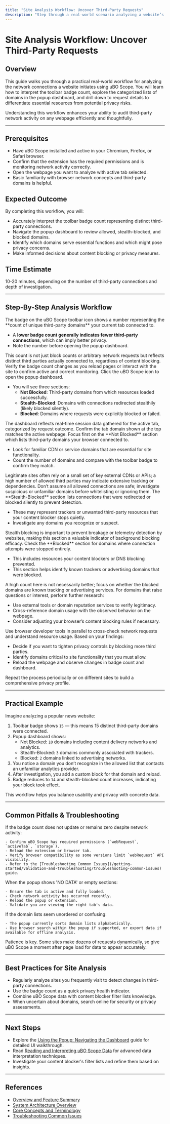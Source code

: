 ```yaml
---
title: "Site Analysis Workflow: Uncover Third-Party Requests"
description: "Step through a real-world scenario analyzing a website’s network connections to identify every third-party server involved. Learn how to use badge counts, domain lists, and request details to distinguish between essential resources and potential privacy risks."
---
```


# Site Analysis Workflow: Uncover Third-Party Requests

## Overview
This guide walks you through a practical real-world workflow for analyzing the network connections a website initiates using uBO Scope. You will learn how to interpret the toolbar badge count, explore the categorized lists of domains in the popup dashboard, and drill down to request details to differentiate essential resources from potential privacy risks.

Understanding this workflow enhances your ability to audit third-party network activity on any webpage efficiently and thoughtfully.

---

## Prerequisites
- Have uBO Scope installed and active in your Chromium, Firefox, or Safari browser.
- Confirm that the extension has the required permissions and is monitoring network activity correctly.
- Open the webpage you want to analyze with active tab selected.
- Basic familiarity with browser network concepts and third-party domains is helpful.


## Expected Outcome
By completing this workflow, you will:
- Accurately interpret the toolbar badge count representing distinct third-party connections.
- Navigate the popup dashboard to review allowed, stealth-blocked, and blocked domains.
- Identify which domains serve essential functions and which might pose privacy concerns.
- Make informed decisions about content blocking or privacy measures.


## Time Estimate
10-20 minutes, depending on the number of third-party connections and depth of investigation.

---

## Step-By-Step Analysis Workflow

<Steps>
<Step title="Step 1: Observe the Toolbar Badge Count">
The badge on the uBO Scope toolbar icon shows a number representing the **count of unique third-party domains** your current tab connected to.

- A **lower badge count generally indicates fewer third-party connections**, which can imply better privacy.
- Note the number before opening the popup dashboard.


<Tip>
This count is not just block counts or arbitrary network requests but reflects distinct third parties actually connected to, regardless of content blocking.
</Tip>

<Check>
Verify the badge count changes as you reload pages or interact with the site to confirm active and correct monitoring.
</Check>

</Step>

<Step title="Step 2: Open the Popup Dashboard for the Current Tab">
Click the uBO Scope icon to open the popup dashboard.

- You will see three sections:
  - **Not Blocked**: Third-party domains from which resources loaded successfully.
  - **Stealth-Blocked**: Domains with connections redirected stealthily (likely blocked silently).
  - **Blocked**: Domains where requests were explicitly blocked or failed.


<Info>
The dashboard reflects real-time session data gathered for the active tab, categorized by request outcome.
</Info>

<Check>
Confirm the tab domain shown at the top matches the active webpage.
</Check>

</Step>

<Step title="Step 3: Review Allowed (Not Blocked) Domains">
Focus first on the **Not Blocked** section which lists third-party domains your browser connected to.

- Look for familiar CDN or service domains that are essential for site functionality.
- Count the number of domains and compare with the toolbar badge to confirm they match.


<Tip>
Legitimate sites often rely on a small set of key external CDNs or APIs; a high number of allowed third parties may indicate extensive tracking or dependencies.
</Tip>

<Warning>
Don’t assume all allowed connections are safe; investigate suspicious or unfamiliar domains before whitelisting or ignoring them.
</Warning>

</Step>

<Step title="Step 4: Examine Stealth-Blocked Domains">
The **Stealth-Blocked** section lists connections that were redirected or blocked silently to prevent detection.

- These may represent trackers or unwanted third-party resources that your content blocker stops quietly.
- Investigate any domains you recognize or suspect.


<Tip>
Stealth blocking is important to prevent breakage or telemetry detection by websites, making this section a valuable indicator of background blocking efficacy.
</Tip>

</Step>

<Step title="Step 5: Analyze Explicitly Blocked Domains">
Check the **Blocked** section for domains where connection attempts were stopped entirely.

- This includes resources your content blockers or DNS blocking prevented.
- This section helps identify known trackers or advertising domains that were blocked.


<Note>
A high count here is not necessarily better; focus on whether the blocked domains are known tracking or advertising services.
</Note>

</Step>

<Step title="Step 6: Drill-Down and Investigate Specific Domains">
For domains that raise questions or interest, perform further research:

- Use external tools or domain reputation services to verify legitimacy.
- Cross-reference domain usage with the observed behavior on the webpage.
- Consider adjusting your browser’s content blocking rules if necessary.


<Tip>
Use browser developer tools in parallel to cross-check network requests and understand resource usage.
</Tip>

</Step>

<Step title="Step 7: Apply Insights and Iterate">
Based on your findings:

- Decide if you want to tighten privacy controls by blocking more third parties.
- Identify domains critical to site functionality that you must allow.
- Reload the webpage and observe changes in badge count and dashboard.


<Check>
Repeat the process periodically or on different sites to build a comprehensive privacy profile.
</Check>

</Step>
</Steps>

---

## Practical Example

Imagine analyzing a popular news website:

1. Toolbar badge shows `15` — this means 15 distinct third-party domains were connected.
2. Popup dashboard shows:
   - Not Blocked: `10` domains including content delivery networks and analytics.
   - Stealth-Blocked: `3` domains commonly associated with trackers.
   - Blocked: `2` domains linked to advertising networks.
3. You notice a domain you don’t recognize in the allowed list that contacts an unfamiliar analytics provider.
4. After investigation, you add a custom block for that domain and reload.
5. Badge reduces to `14` and stealth-blocked count increases, indicating your block took effect.

This workflow helps you balance usability and privacy with concrete data.

---

## Common Pitfalls & Troubleshooting

<AccordionGroup title="Common Issues When Analyzing Sites">
  <Accordion title="Badge Count Remains Zero or Inaccurate">
    If the badge count does not update or remains zero despite network activity:

    - Confirm uBO Scope has required permissions (`webRequest`, `activeTab`, `storage`).
    - Reload the extension or browser tab.
    - Verify browser compatibility as some versions limit `webRequest` API visibility.
    - Refer to the [Troubleshooting Common Issues](/getting-started/validation-and-troubleshooting/troubleshooting-common-issues) guide.
  </Accordion>
  <Accordion title="Popup Dashboard Shows No Data">
    When the popup shows 'NO DATA' or empty sections:

    - Ensure the tab is active and fully loaded.
    - Check network activity has occurred recently.
    - Reload the popup or extension.
    - Validate you are viewing the right tab's data.
  </Accordion>
  <Accordion title="Domains Are Not Sorted or Difficult to Read">
    If the domain lists seem unordered or confusing:

    - The popup currently sorts domain lists alphabetically.
    - Use browser search within the popup if supported, or export data if available for offline analysis.
  </Accordion>
</AccordionGroup>

<Tip>
Patience is key. Some sites make dozens of requests dynamically, so give uBO Scope a moment after page load for data to appear accurately.
</Tip>

---

## Best Practices for Site Analysis
- Regularly analyze sites you frequently visit to detect changes in third-party connections.
- Use the badge count as a quick privacy health indicator.
- Combine uBO Scope data with content blocker filter lists knowledge.
- When uncertain about domains, search online for security or privacy assessments.

---

## Next Steps

- Explore the [Using the Popup: Navigating the Dashboard](/guides/getting-started/popup-navigation-basics) guide for detailed UI walkthrough.
- Read [Reading and Interpreting uBO Scope Data](/guides/analyzing-network-activity/reading-interpreting-data) for advanced data interpretation techniques.
- Investigate your content blocker's filter lists and refine them based on insights.

---

## References
- [Overview and Feature Summary](/overview/architecture-concepts/feature-summary)
- [System Architecture Overview](/overview/architecture-concepts/system-architecture)
- [Core Concepts and Terminology](/overview/architecture-concepts/core-concepts-terminology)
- [Troubleshooting Common Issues](/getting-started/validation-and-troubleshooting/troubleshooting-common-issues)